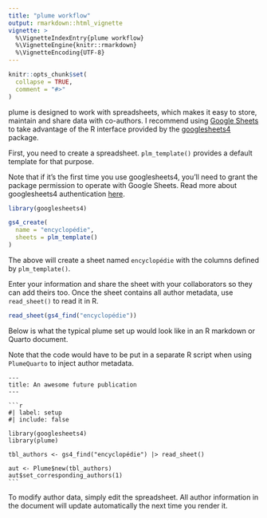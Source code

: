 ```yaml
---
title: "plume workflow"
output: rmarkdown::html_vignette
vignette: >
  %\VignetteIndexEntry{plume workflow}
  %\VignetteEngine{knitr::rmarkdown}
  %\VignetteEncoding{UTF-8}
---
```


```r
knitr::opts_chunk$set(
  collapse = TRUE,
  comment = "#>"
)
```

plume is designed to work with spreadsheets, which makes it easy to store, maintain and share data with co-authors. I recommend using [Google Sheets](https://docs.google.com/spreadsheets/) to take advantage of the R interface provided by the [googlesheets4](https://googlesheets4.tidyverse.org) package.

First, you need to create a spreadsheet. `plm_template()` provides a default template for that purpose.

Note that if it's the first time you use googlesheets4, you'll need to grant the package permission to operate with Google Sheets. Read more about googlesheets4 authentication [here](https://googlesheets4.tidyverse.org/reference/gs4_auth.html).

```r
library(googlesheets4)

gs4_create(
  name = "encyclopédie",
  sheets = plm_template()
)
```

The above will create a sheet named `encyclopédie` with the columns defined by `plm_template()`.

Enter your information and share the sheet with your collaborators so they can add theirs too. Once the sheet contains all author metadata, use `read_sheet()` to read it in R.

```r
read_sheet(gs4_find("encyclopédie"))
```

Below is what the typical plume set up would look like in an R markdown or Quarto document.

Note that the code would have to be put in a separate R script when using `PlumeQuarto` to inject author metadata.

````verbatim
---
title: An awesome future publication
---
  
```r
#| label: setup
#| include: false

library(googlesheets4)
library(plume)

tbl_authors <- gs4_find("encyclopédie") |> read_sheet()

aut <- Plume$new(tbl_authors)
aut$set_corresponding_authors(1)
```
````

To modify author data, simply edit the spreadsheet. All author information in the document will update automatically the next time you render it.
